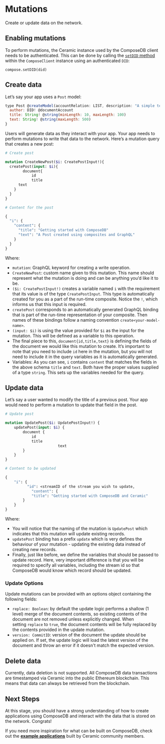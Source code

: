 # Mutations
Create or update data on the network.

## Enabling mutations
To perform mutations, the Ceramic instance used by the ComposeDB client needs to be authenticated. This can be done by calling the [`setDID` method](../../api/classes/client.ComposeClient.md#setdid) within the `ComposeClient` instance using an authenticated `DID`:

```
compose.setDID(did)
```

## Create data
Let’s say your app uses a `Post` model:

```jsx
type Post @createModel(accountRelation: LIST, description: "A simple text post") {
  author: DID! @documentAccount
  title: String! @string(minLength: 10, maxLength: 100)
  text: String! @string(maxLength: 500)
}
```

Users will generate data as they interact with your app. Your app needs to perform mutations to write that data to the network. Here’s a mutation query that creates a new post:

```graphql
# Create post

mutation CreateNewPost($i: CreatePostInput!){
  createPost(input: $i){
		document{
			id
			title
      text
    }
  }
}

# Content for the post

{
  "i": {
    "content": {
      "title": "Getting started with ComposeDB"
      "text": "A Post created using composites and GraphQL" 
    }
  }
}
```

Where:

- `mutation`: GraphQL keyword for creating a write operation.
- `CreateNewPost`: custom name given to this mutation. This name should represent what the mutation is doing and can be anything you’d like it to be.
- `($i: CreatePostInput!)` creates a variable named `i` with the requirement that its value is of the type `CreatePostInput`.  This type is automatically created for you as a part of the run-time composite.  Notice the `!`, which informs us that this input is required.
- `createPost` corresponds to an automatically generated GraphQL binding that is part of the run-time representation of your composite. Then names of these bindings follow a naming convention `create<your-model-name>`.
- `(input: $i)` is using the value provided for `$i` as the input for the mutation.  This will be defined as a variable to this operation.
- The final piece to this, `document{id,title,text}` is defining the fields of the document we would like this mutation to create.  It’s important to note that you need to include `id` here in the mutation, but you will not need to include it in the query variables as it is automatically generated.
- Variables: As you can see, `i` contains `content` that matches the fields in the above schema `title` and `text`.  Both have the proper values supplied of a type `string`. This sets up the variables needed for the query.

## Update data
Let’s say a user wanted to modify the title of a previous post. Your app would need to perform a mutation to update that field in the post.

```graphql
# Update post

mutation UpdatePost($i: UpdatePostInput!) {
    updatePost(input: $i) {
        document {
            id
            title
						text
        }
    }
}

# Content to be updated

{
    "i": {
          "id": <streamID of the stream you wish to update,
	        "content": {    
            "title": "Getting started with ComposeDB and Ceramic"
        }
    }
}
```

Where:

- You will notice that the naming of the mutation is `UpdatePost` which indicates that this mutation will update existing records.
- `updatePost` binding has a prefix `update` which is very defines the behaviour of your mutation - updating the existing data instead of creating new records.
- Finally, just like before, we define the variables that should be passed to update record. Here, very important difference is that you will be required to specify all variables, including the stream id so that ComposeDB would know which record should be updated.

### Update Options
Update mutations can be provided with an options object containing the following fields:

- `replace: Boolean`: by default the update logic performs a shallow (1 level) merge of the document contents, so existing contents of the document are not removed unless explicitly changed. When setting `replace` to `true`, the document contents will be fully replaced by the contents provided in the update mutation.
- `version: CommitID`: version of the document the update should be applied on. If set, the update logic will load the latest version of the document and throw an error if it doesn't match the expected version.

## Delete data
Currently, data deletion is not supported. All ComposeDB data transactions are timestamped via Ceramic into the public Ethereum blockchain. This means that data can always be retrieved from the blockchain.

## Next Steps
At this stage, you should have a strong understanding of how to create applications using ComposeDB and interact with the data that is stored on the network. Congrats!

If you need more inspiration for what can be built on ComposeDB, check out the [**example applications**](../../next-steps.mdx#examples) built by Ceramic community members.